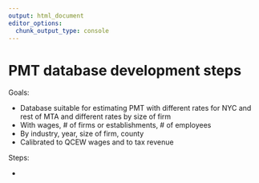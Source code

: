 ```yaml
---
output: html_document
editor_options: 
  chunk_output_type: console
---
```


# PMT database development steps

Goals:

-   Database suitable for estimating PMT with different rates for NYC and rest of MTA and different rates by size of firm
-   With wages, \# of firms or establishments, \# of employees
-   By industry, year, size of firm, county
-   Calibrated to QCEW wages and to tax revenue

Steps:

-   
